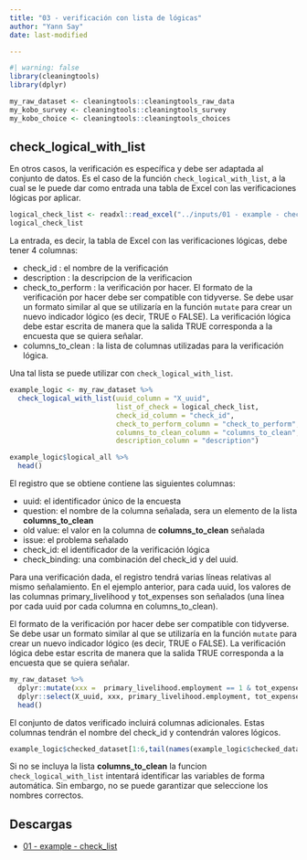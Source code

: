 ```yaml
---
title: "03 - verificación con lista de lógicas"
author: "Yann Say"
date: last-modified

---
```

```r
#| warning: false
library(cleaningtools)
library(dplyr)

my_raw_dataset <- cleaningtools::cleaningtools_raw_data
my_kobo_survey <- cleaningtools::cleaningtools_survey
my_kobo_choice <- cleaningtools::cleaningtools_choices
```
## check_logical_with_list

En otros casos, la verificación es específica y debe ser adaptada al conjunto de datos. Es el caso de la función `check_logical_with_list`, a la cual se le puede dar como entrada una tabla de Excel con las verificaciones lógicas por aplicar.

```r
logical_check_list <- readxl::read_excel("../inputs/01 - example - check_list.xlsx")
logical_check_list
```

La entrada, es decir, la tabla de Excel con las verificaciones lógicas, debe tener 4 columnas:

-   check_id : el nombre de la verificación
-   description : la descripcion de la verificacion 
-   check_to_perform : la verificación por hacer. El formato de la verificación por hacer debe ser compatible con tidyverse. Se debe usar un formato similar al que se utilizaría en la función `mutate` para crear un nuevo indicador lógico (es decir, TRUE o FALSE). La verificación lógica debe estar escrita de manera que la salida TRUE corresponda a la encuesta que se quiera señalar.
-   columns_to_clean : la lista de columnas utilizadas para la verificación lógica.

Una tal lista se puede utilizar con  `check_logical_with_list`.

```r
example_logic <- my_raw_dataset %>% 
  check_logical_with_list(uuid_column = "X_uuid",
                          list_of_check = logical_check_list,
                          check_id_column = "check_id",
                          check_to_perform_column = "check_to_perform",
                          columns_to_clean_column = "columns_to_clean",
                          description_column = "description")
```

```r

example_logic$logical_all %>% 
  head()
```

El registro que se obtiene contiene las siguientes columnas:

-   uuid: el identificador único de la encuesta
-   question: el nombre de la columna señalada, sera un elemento de la lista **columns_to_clean**
-   old value: el valor en la columna de **columns_to_clean** señalada
-   issue: el problema señalado
-   check_id: el identificador de la verificación lógica
-   check_binding: una combinación del check_id y del uuid.

Para una verificación dada, el registro tendrá varias líneas relativas al mismo señalamiento. En el ejemplo anterior, para cada uuid, los valores de las columnas primary_livelihood y tot_expenses son señalados (una línea por cada uuid por cada columna en columns_to_clean).

El formato de la verificación por hacer debe ser compatible con tidyverse. Se debe usar un formato similar al que se utilizaría en la función `mutate` para crear un nuevo indicador lógico (es decir, TRUE o FALSE). La verificación lógica debe estar escrita de manera que la salida TRUE corresponda a la encuesta que se quiera señalar.
```r
my_raw_dataset %>% 
  dplyr::mutate(xxx =  primary_livelihood.employment == 1 & tot_expenses < 200000) %>% 
  dplyr::select(X_uuid, xxx, primary_livelihood.employment, tot_expenses) %>% 
  head()
```

El conjunto de datos verificado incluirá columnas adicionales. Estas columnas tendrán el nombre del check_id y contendrán valores lógicos.

```r
example_logic$checked_dataset[1:6,tail(names(example_logic$checked_dataset))]
```

::: {.callout-note .column-margin}
Si no se incluya la lista **columns_to_clean** la funcion `check_logical_with_list` intentará identificar las variables de forma automática. Sin embargo, no se puede garantizar que seleccione los nombres correctos.
:::

## Descargas

- [01 - example - check_list](../inputs/01 - example - check_list.xlsx)
